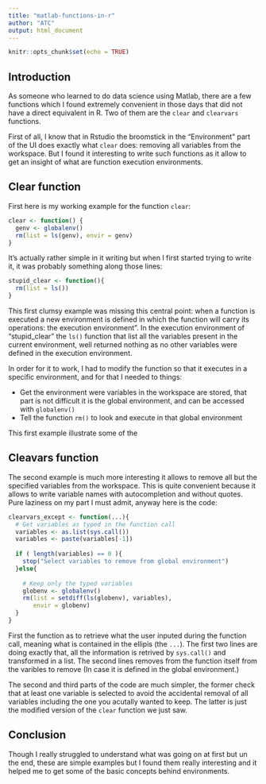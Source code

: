 ```yaml
---
title: "matlab-functions-in-r"
author: "ATC"
output: html_document
---
```


```r
knitr::opts_chunk$set(echo = TRUE)
```
## Introduction

As someone who learned to do data science using Matlab, there are a few functions which I found extremely convenient in those days that did not have a direct equivalent in R. Two of them are the `clear` and `clearvars` functions.

First of all, I know that in Rstudio the broomstick in the "Environment" part of the UI does exactly what `clear` does: removing all variables from the workspace. But I found it interesting to write such functions as it allow to get an insight of what are function execution environments.


## Clear function

First here is my working example for the function `clear`:

```r
clear <- function() {
  genv <- globalenv()
  rm(list = ls(genv), envir = genv)
}
```

It's actually rather simple in it writing but when I first started trying to write it, it was probably something along those lines:
```r
stupid_clear <- function(){
  rm(list = ls())
}
```
This first clumsy example was missing this central point: when a function is executed a new environment is defined in which the function will carry its operations: the execution environment". In the execution environment of "stupid_clear" the `ls()` function that list all the variables present in the current environment, well returned nothing as no other variables were defined in the execution environment.

In order for it to work, I had to modify the function so that it executes in a specific environment, and for that I needed to things:

  - Get the environment were variables in the workspace are stored, that part is not difficult it is the global environment, and can be accessed with `globalenv()`
  - Tell the function `rm()` to look and execute in that global environment
  
This first example illustrate some of the 

## Cleavars function

The second example is much more interesting it allows to remove all but the specified variables from the workspace. This is quite convenient because it allows to write variable names with autocompletion and without quotes. Pure laziness on my part I must admit, anyway here is the code:

```r
clearvars_except <- function(...){
  # Get variables as typed in the function call
  variables <- as.list(sys.call())
  variables <- paste(variables[-1])
  
  if ( length(variables) == 0 ){
    stop("Select variables to remove from global environment")
  }else{
    
    # Keep only the typed variables
    globenv <- globalenv()
    rm(list = setdiff(ls(globenv), variables),
       envir = globenv)
  }
}
```

First the function as to retrieve what the user inputed during the function call, meaning what is contained in the ellipis (the `...`). The first two lines are doing exactly that, all the information is retrived by `sys.call()` and transformed in a list. The second lines removes from the function itself from the varibles to remove (In case it is defined in the global environment.)

The second and third parts of the code are much simpler, the former check that at least one variable is selected to avoid the accidental removal of all variables including the one you acutally wanted to keep. The latter is just the modified version of the `clear` function we just saw. 

## Conclusion

Though I really struggled to understand what was going on at first but un the end, these are  simple examples but I found them really interesting and it helped me to get some of the basic concepts behind environments. 